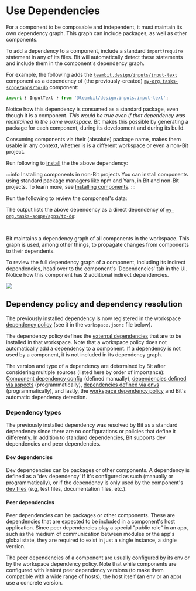 
# Use Dependencies

For a component to be composable and independent, it must maintain its own dependency graph. This graph can include packages, as well as other components.

To add a dependency to a component, include a standard `import`/`require` statement in any of its files. Bit will automatically detect these statements and include them in the component's dependency graph.

For example, the following adds the [`teambit.design/inputs/input-text`](https://bit.cloud/teambit/design/inputs/input-text) component as a dependency of (the previously-created) [`my-org.tasks-scope/apps/to-do`](https://bit.cloud/my-org/tasks-scope/apps/to-do?version=0.0.2) component:

```ts
import { InputText } from '@teambit/design.inputs.input-text';
```

<ExpandedCode />

Notice how this dependency is consumed as a standard package, even though it is a component.
_This would be true even if that dependency was maintained in the same workspace._ Bit makes this possible by generating a package for each component, during its development and during its build.

Consuming components via their (absolute) package name, makes them usable in any context, whether is is a different workspace or even a non-Bit project.

Run following to [install](/dependencies/dependency-installation) the the above dependency:

<InstallExample />

<ExpandedCommand />

:::info Installing components in non-Bit projects
You can install components using standard package managers like npm and Yarn, in Bit and non-Bit projects. To learn more, see [Installing components](/components/installing-components).
:::

Run the following to review the component's data:

<ShowTodo />

The output lists the above dependency as a direct dependency of [`my-org.tasks-scope/apps/to-do`](https://bit.cloud/my-org/tasks-scope/apps/to-do?version=0.0.2):

<BitShowTodo />

<br />

Bit maintains a dependency graph of all components in the workspace. This graph is used, among other things, to propagate changes from components to their dependents.

To review the full dependency graph of a component, including its indirect dependencies, head over to the component's
'Dependencies' tab in the UI. Notice how this component has 2 additional indirect dependencies.

<Image src={depsScreenshot} maxWidth={700} hasBackground />

<br />

## Dependency policy and dependency resolution

The previously installed dependency is now registered in the workspace [dependency policy](/dependencies/dependency-policies) (see it in the `workspace.jsonc` file below).

The dependency policy defines the [external dependencies](/dependencies/external-dependencies) that are to be installed in that workspace. Note that a workspace policy does not automatically add a dependency to a component.
If a dependency is not used by a component, it is not included in its dependency graph.

The version and type of a dependency are determined by Bit after considering multiple sources (listed here by order of importance):
[Component dependency config](/dependencies/configuring-dependencies) (defined manually), [dependencies defined via aspects](/dependencies/configuring-dependencies#configuring-from-aspects) (programmatically), [dependencies defined via envs](/dependencies/configuring-dependencies#configuring-dependencies-from-an-env) (programmatically), and lastly, the [workspace dependency policy](/dependencies/dependency-policies) and Bit's automatic dependency detection.

<ExploreWorkspace />

### Dependency types

The previously installed dependency was resolved by Bit as a standard dependency since there are no configurations or policies that define it differently.
In addition to standard dependencies, Bit supports dev dependencies and peer dependencies.

#### Dev dependencies

Dev dependencies can be packages or other components. A dependency is defined as a 'dev dependency' if it's configured as such (manually or programmatically), or if the dependency is only used by the component's [dev files](/components/structure/dev-files) (e.g, test files, documentation files, etc.).

#### Peer dependencies

Peer dependencies can be packages or other components. These are dependencies that are expected to be included in a component's host application.
Since peer dependencies play a special "public role" in an app, such as the medium of communication between modules or the app's global state, they are required to exist in just a single instance, a single version.

The peer dependencies of a component are usually configured by its env or by the workspace dependency policy. Note that while components are configured with lenient peer dependency versions (to make them compatible with a wide range of hosts), the host itself (an env or an app) use a concrete version.
